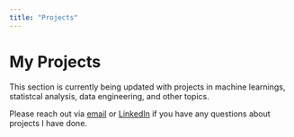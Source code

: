 ```yaml
---
title: "Projects"
---
```


# My Projects
This section is currently being updated with projects in machine learnings, statistcal analysis, data engineering, and other topics.

Please reach out via [email](mailto:tjlowry02@gmail.com) or [LinkedIn](https://www.linkedin.com/in/tylerj-lowry) if you have any questions about projects I have done.